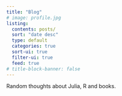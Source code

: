 ```yaml
---
title: "Blog"
# image: profile.jpg
listing:
  contents: posts/
  sort: "date desc"
  type: default
  categories: true
  sort-ui: true
  filter-ui: true
  feed: true
# title-block-banner: false
---
```


Random thoughts about Julia, R and books.